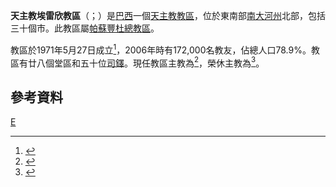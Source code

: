{{Multiple issues|
{{Refimprove|time=2019-08-21T17:52:36+00:00}}
{{Primarysources|time=2020-04-17T16:02:48+00:00}}
}}
{{Infobox Roman Catholic diocese
|name=埃雷欣
|jurisdiction=教區
|latin = Dioecesis Ereximensis
|border = catholic
|image = [[File:Catedral_Erechim.jpg|250px]]
|caption = 聖若瑟主教座堂
|location = [[巴西|巴西]]
|territory = [[南大河州|南大河州]]北部
|population = 172,000
|rite = [[罗马礼|罗马礼]]
|patron =
|province = [[天主教帕蘇豐杜總教區|帕蘇豐杜]]
|established = 1971年5月27日
|cathedral = [[聖若瑟主教座堂_(埃雷欣)|聖若瑟主教座堂]]
|co-cathedral =
|leadership = 主教
|website =[http://www.diocesedeerexim.org.br/ 官方網頁]
|pope = {{incumbent pope}}
|ordinary = {{link-pt|阿迪米爾·安多尼·馬扎利|Adimir Antônio Mazali}}
|coadjutor bishop =
|auxiliary =
|emeritus = {{link-pt|吉羅尼莫·扎南德雷阿|Girônimo Zanandréa}}
}}
'''天主教埃雷欣教區'''（{{lang-la|Dioecesis Ereximensis}}；{{lang-pt|Diocese de Erexim}}）是[[巴西|巴西]]一個[[天主教|天主教]][[教區|教區]]，位於東南部[[南大河州|南大河州]]北部，包括三十個市。此教區屬[[天主教帕蘇豐杜總教區|帕蘇豐杜總教區]]。

教區於1971年5月27日成立<ref>{{cite web |title=PASSOFUNDENSIS ET ALIARUM (EREXIMENSIS-CRUCIS ALTAE-RIVOGRANDENSIS)* |url=https://w2.vatican.va/content/paul-vi/la/apost_constitutions/documents/hf_p-vi_apc_19710527_ereximensis.html |publisher=Libreria Editrice Vaticana |accessdate=2019-08-21 |archiveurl=https://web.archive.org/web/20190821175116/https://w2.vatican.va/content/paul-vi/la/apost_constitutions/documents/hf_p-vi_apc_19710527_ereximensis.html |archivedate=2019-08-21 |language=la |date=1971-05-27 |dead-url=no }}</ref>，2006年時有172,000名教友，佔總人口78.9%。教區有廿八個堂區和五十位[[司鐸|司鐸]]。現任教區主教為{{link-pt|阿迪米爾·安多尼·馬扎利|Adimir Antônio Mazali}}<ref>{{cite press release |title=Resignations and Appointments, 15.04.2020 |url=https://press.vatican.va/content/salastampa/en/bollettino/pubblico/2020/04/15/200415b.html |publisher=Holy See Press Office |accessdate=2020-04-16 |archiveurl=https://web.archive.org/web/20200416100651/https://press.vatican.va/content/salastampa/en/bollettino/pubblico/2020/04/15/200415b.html |archivedate=2020-04-16 |language=en |date=2020-04-15 |dead-url=no }}</ref>，榮休主教為{{link-pt|吉羅尼莫·扎南德雷阿|Girônimo Zanandréa}}<ref>{{cite press release |title=RINUNCE E NOMINE, 06.06.2012 |url=https://press.vatican.va/content/salastampa/it/bollettino/pubblico/2012/06/06/0334/00786.html |publisher=Sala Stampa della Santa Sede |accessdate=2019-08-21 |archiveurl=https://web.archive.org/web/20190821172058/https://press.vatican.va/content/salastampa/it/bollettino/pubblico/2012/06/06/0334/00786.html |archivedate=2019-08-21 |language=it |date=2012-06-06 |dead-url=no }}</ref>。

==參考資料==
{{reflist}}
[[Category:巴西天主教教區|E]]